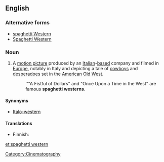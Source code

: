 ==English==
{{wikipedia}}

===Alternative forms===
* [[spaghetti Western]]
* [[Spaghetti Western]]

===Noun===
{{en-noun|sg=[[spaghetti]] [[western]]}}

# {{idiomatic}} A [[motion picture]] produced by an [[Italian]]-[[based]] company and filmed in [[Europe]], notably in Italy and depicting a tale of [[cowboy]]s and [[desperado]]es set in the [[American]] [[Old West]].
#:''"A Fistful of Dollars" and "Once Upon a Time in the West" are famous '''spaghetti westerns'''.

====Synonyms====
* [[Italo-western]]

====Translations====
{{trans-top|film: a western produced in Europe}}
* Finnish: {{t-|fi|italowestern}}
{{trans-mid}}
{{trans-bottom}}

[[Category:Cinematography]]

[[et:spaghetti western]]
